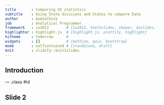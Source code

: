 ---
title       : Comparing US statistics
subtitle    : Using State divisions and States to compare Data
author      : AudioChick
job         : Analytical Programmer
framework   : io2012        # {io2012, html5slides, shower, dzslides, ...}
highlighter : highlight.js  # {highlight.js, prettify, highlight}
hitheme     : tomorrow      # 
widgets     : []            # {mathjax, quiz, bootstrap}
mode        : selfcontained # {standalone, draft}
knit        : slidify::knit2slides
---

## Introduction



--- .class #id 

## Slide 2




